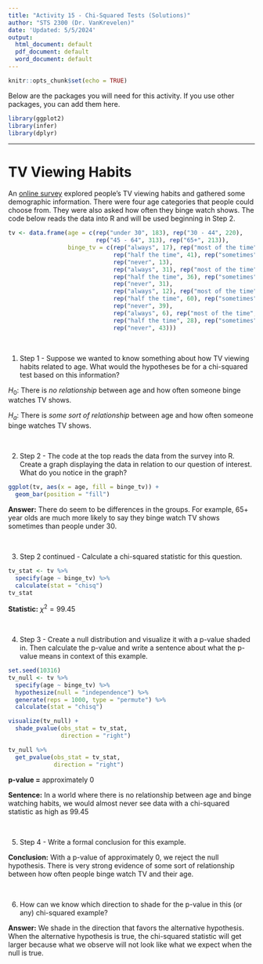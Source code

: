 ```yaml
---
title: "Activity 15 - Chi-Squared Tests (Solutions)"
author: "STS 2300 (Dr. VanKrevelen)"
date: 'Updated: 5/5/2024'
output:
  html_document: default
  pdf_document: default
  word_document: default
---
```


```r
knitr::opts_chunk$set(echo = TRUE)
```

Below are the packages you will need for this activity. If you use other packages, you can add them here.

```r
library(ggplot2)
library(infer)
library(dplyr)
```

---

# TV Viewing Habits

An [online survey](https://today.yougov.com/entertainment/articles/42297-tv-and-streaming-yougov-poll-april-21-25-2022) explored people's TV viewing habits and gathered some demographic information. There were four age categories that people could choose from. They were also asked how often they binge watch shows. The code below reads the data into R and will be used beginning in Step 2.

```r
tv <- data.frame(age = c(rep("under 30", 183), rep("30 - 44", 220),
                         rep("45 - 64", 313), rep("65+", 213)),
                 binge_tv = c(rep("always", 17), rep("most of the time", 53), 
                              rep("half the time", 41), rep("sometimes", 59), 
                              rep("never", 13),
                              rep("always", 31), rep("most of the time", 46), 
                              rep("half the time", 36), rep("sometimes", 76), 
                              rep("never", 31),
                              rep("always", 12), rep("most of the time", 41), 
                              rep("half the time", 60), rep("sometimes", 161), 
                              rep("never", 39),
                              rep("always", 6), rep("most of the time", 15), 
                              rep("half the time", 28), rep("sometimes", 121), 
                              rep("never", 43)))
```

<br>


1. Step 1 - Suppose we wanted to know something about how TV viewing habits related to age. What would the hypotheses be for a chi-squared test based on this information?

$H_0$: There is *no relationship* between age and how often someone binge watches TV shows.

$H_a$: There is *some sort of relationship* between age and how often someone binge watches TV shows.

<br>


2. Step 2 - The code at the top reads the data from the survey into R. Create a graph displaying the data in relation to our question of interest. What do you notice in the graph?

```r
ggplot(tv, aes(x = age, fill = binge_tv)) + 
  geom_bar(position = "fill")
```

**Answer:** There do seem to be differences in the groups. For example, 65+ year olds are much more likely to say they binge watch TV shows sometimes than people under 30.

<br>


3. Step 2 continued - Calculate a chi-squared statistic for this question.

```r
tv_stat <- tv %>%
  specify(age ~ binge_tv) %>%
  calculate(stat = "chisq")
tv_stat
```

**Statistic:** $\chi^2 = 99.45$

<br>


4. Step 3 - Create a null distribution and visualize it with a p-value shaded in. Then calculate the p-value and write a sentence about what the p-value means in context of this example.

```r
set.seed(10316)
tv_null <- tv %>%
  specify(age ~ binge_tv) %>%
  hypothesize(null = "independence") %>%
  generate(reps = 1000, type = "permute") %>%
  calculate(stat = "chisq")

visualize(tv_null) +
  shade_pvalue(obs_stat = tv_stat,
               direction = "right")

tv_null %>%
  get_pvalue(obs_stat = tv_stat,
             direction = "right")

```

**p-value =** approximately 0

**Sentence:** In a world where there is no relationship between age and binge watching habits, we would almost never see data with a chi-squared statistic as high as 99.45

<br>


5. Step 4 - Write a formal conclusion for this example.

**Conclusion:** With a p-value of approximately 0, we reject the null hypothesis. There is very strong evidence of some sort of relationship between how often people binge watch TV and their age.

<br>


6. How can we know which direction to shade for the p-value in this (or any) chi-squared example?

**Answer:** We shade in the direction that favors the alternative hypothesis. When the alternative hypothesis is true, the chi-squared statistic will get larger because what we observe will not look like what we expect when the null is true.

<br>
